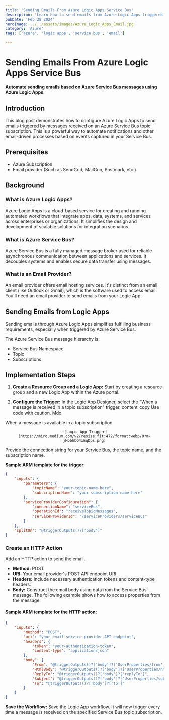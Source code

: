 ```yaml
---
title: 'Sending Emails From Azure Logic Apps Service Bus'
description: 'Learn how to send emails from Azure Logic Apps triggered by Azure Service Bus messages.'
pubDate: 'Feb 28 2024'
heroImage: ../../assets/images/Azure_Logic_Apps_Email.jpg
category: 'Azure'
tags: ['azure', 'logic apps', 'service bus', 'email']

---
```


# Sending Emails From Azure Logic Apps Service Bus

**Automate sending emails based on Azure Service Bus messages using Azure Logic Apps.**

## Introduction

This blog post demonstrates how to configure Azure Logic Apps to send emails triggered by messages received on an Azure Service Bus topic subscription.  This is a powerful way to automate notifications and other email-driven processes based on events captured in your Service Bus.

## Prerequisites

- Azure Subscription
- Email provider (Such as SendGrid, MailGun, Postmark, etc.)

## Background

### What is Azure Logic Apps?

Azure Logic Apps is a cloud-based service for creating and running automated workflows that integrate apps, data, systems, and services across enterprises or organizations. It simplifies the design and development of scalable solutions for integration scenarios.

### What is Azure Service Bus?

Azure Service Bus is a fully managed message broker used for reliable asynchronous communication between applications and services. It decouples systems and enables secure data transfer using messages.

### What is an Email Provider?

An email provider offers email hosting services. It's distinct from an email client (like Outlook or Gmail), which is the software used to access email.  You'll need an email provider to send emails from your Logic App.

## Sending Emails from Logic Apps

Sending emails through Azure Logic Apps simplifies fulfilling business requirements, especially when triggered by Azure Service Bus.

The Azure Service Bus message hierarchy is:

- Service Bus Namespace
- Topic
- Subscriptions

## Implementation Steps

1. **Create a Resource Group and a Logic App:**  Start by creating a resource group and a new Logic App within the Azure portal.

2. **Configure the Trigger:** In the Logic App Designer, select the "When a message is received in a topic subscription" trigger.
content_copy
Use code with caution.
Mdx

When a message is available in a topic subscription

<center>

    ![Logic App Trigger](https://miro.medium.com/v2/resize:fit:472/format:webp/0*m-jHobhbQ4xEqDps.png)

</center>


Provide the connection string for your Service Bus, the topic name, and the subscription name.

**Sample ARM template for the trigger:**

```json
{
    "inputs": {
        "parameters": {
            "topicName": "your-topic-name-here",
            "subscriptionName": "your-subscription-name-here"
        },
        "serviceProviderConfiguration": {
            "connectionName": "serviceBus",
            "operationId": "receiveTopicMessages",
            "serviceProviderId": "/serviceProviders/serviceBus"
        }
    },
    "splitOn": "@triggerOutputs()?['body']"
}

```

### Create an HTTP Action

Add an HTTP action to send the email.

- **Method:** POST
- **URI:** Your email provider's POST API endpoint URI
- **Headers:** Include necessary authentication tokens and content-type headers.
- **Body:** Construct the email body using data from the Service Bus message. The following example shows how to access properties from the message:

#### Sample ARM template for the HTTP action:

```json
{
    "inputs": {
        "method": "POST",
        "uri": "your-email-service-provider-API-endpoint",
        "headers": {
            "token": "your-authentication-token",
            "content-type": "application/json"
        },
        "body": {
            "From": "@triggerOutputs()?['body']?['UserProperties/from']",
            "HtmlBody": "@triggerOutputs()?['body']?['UserProperties/htmlBody']",
            "ReplyTo": "@triggerOutputs()?['body']?['replyTo']",
            "Subject": "@triggerOutputs()?['body']?['UserProperties/subject']",
            "To": "@triggerOutputs()?['body']?['to']"
        }
    }
}
```
**Save the Workflow:** Save the Logic App workflow. It will now trigger every time a message is received on the specified Service Bus topic subscription.

